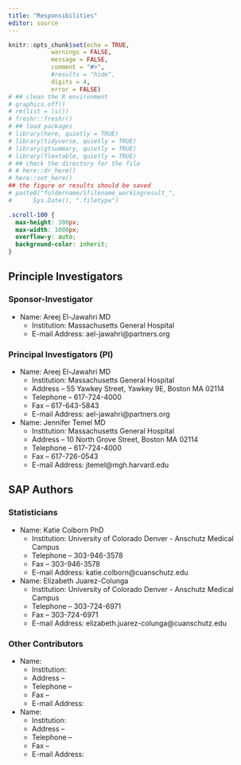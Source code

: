 ```yaml
---
title: "Responsibilities"
editor: source
---
```


```r
knitr::opts_chunk$set(echo = TRUE,
            warnings = FALSE,
            message = FALSE,
            comment = "#>",
            #results = "hide",
            digits = 4,
            error = FALSE)
# ## clean the R environment
# graphics.off()
# rm(list = ls())
# freshr::freshr()
# ## load packages
# library(here, quietly = TRUE)
# library(tidyverse, quietly = TRUE)
# library(gtsummary, quietly = TRUE)
# library(flextable, quietly = TRUE)
# ## check the directory for the file
# # here::dr_here()
# here::set_here()
## the figure or results should be saved 
# paste0("foldername/Sfilename_workingresult_", 
#      Sys.Date(), ".filetype")
```

```css
.scroll-100 {
  max-height: 300px;
  max-width: 1000px;
  overflow-y: auto;
  background-color: inherit;
}
```

## Principle Investigators {#sec-principle_investigators}

<!-- In this section, listing of principal investigators,  -->

<!-- clinical leads, and co-authors (if known) -->

### Sponsor-Investigator {#sec-sponsor_investigator}

-   Name: Areej El-Jawahri MD
    -   Institution: Massachusetts General Hospital
    -   E-mail Address: ael-jawahri\@partners.org

### Principal Investigators (PI) {#sec-principal_investigators}

-   Name: Areej El-Jawahri MD
    -   Institution: Massachusetts General Hospital
    -   Address – 55 Yawkey Street, Yawkey 9E, Boston MA 02114
    -   Telephone – 617-724-4000
    -   Fax – 617-643-5843
    -   E-mail Address: ael-jawahri\@partners.org
-   Name: Jennifer Temel MD
    -   Institution: Massachusetts General Hospital
    -   Address – 10 North Grove Street, Boston MA 02114
    -   Telephone – 617-724-4000
    -   Fax – 617-726-0543
    -   E-mail Address: jtemel\@mgh.harvard.edu

## SAP Authors {#sec-sap_authors}

<!-- Name and affiliation of SAP author(s) -->

### Statisticians {#sec-statisticians}

-   Name: Katie Colborn PhD
    -   Institution: University of Colorado Denver - Anschutz Medical Campus <!-- - Address – CU Anschutz Academic Office One 12631 East 17th Avenue, Aurora CO 80045 -->
    -   Telephone – 303-946-3578
    -   Fax – 303-946-3578
    -   E-mail Address: katie.colborn\@cuanschutz.edu
-   Name: Elizabeth Juarez-Colunga
    -   Institution: University of Colorado Denver - Anschutz Medical Campus <!-- - Address – 10 North Grove Street, Boston MA 02114 -->
    -   Telephone – 303-724-6971
    -   Fax – 303-724-6971
    -   E-mail Address: elizabeth.juarez-colunga\@cuanschutz.edu

### Other Contributors {#sec-other_contributors}

-   Name:
    -   Institution:
    -   Address –
    -   Telephone –
    -   Fax –
    -   E-mail Address:
-   Name:
    -   Institution:
    -   Address –
    -   Telephone –
    -   Fax –
    -   E-mail Address:

<!-- names affiliations, and roles of other SAP contributors (e.g. senior statistician) -->
